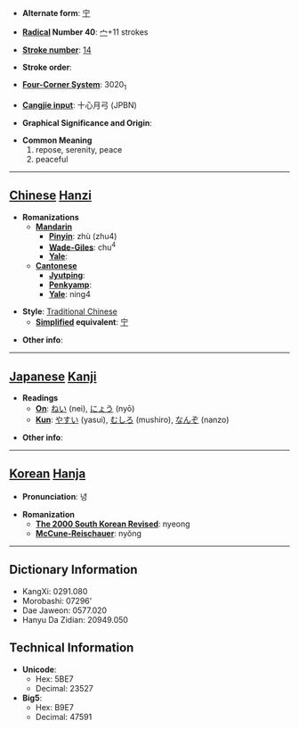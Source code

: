 * '''Alternate form''': [[宁]]

* '''[[Wiktionary:Chinese radical index| Radical]] Number 40''': [[Wiktionary:Chinese radical index 宀|宀]]+11 strokes

* '''[[Wiktionary:Chinese total strokes index|Stroke number]]''': [[Wiktionary:Chinese total strokes index 14|14]]

* '''Stroke order''': 

* '''[[Wiktionary:Chinese four corner index|Four-Corner System]]''': 3020<sub>1</sub>

* '''[[Wiktionary:Chinese Cangjie index|Cangjie input]]''': 十心月弓 (JPBN)

* '''Graphical Significance and Origin''': 

* '''Common Meaning'''
*#repose, serenity, peace
*# peaceful


----

== [[Chinese]] [[Hanzi]] ==

* '''Romanizations'''
** '''[[Mandarin]]'''
*** '''[[Pinyin]]''': zhù (zhu4)
*** '''[[Wade-Giles]]''': chu<sup>4</sup>
*** '''[[Yale]]''': 
** '''[[Cantonese]]'''
*** '''[[Jyutping]]''':
*** '''[[Penkyamp]]''': 
*** '''[[Yale]]''': ning4

* '''Style''': [[Traditional Chinese]] 
** '''[[Simplified Chinese|Simplified]] equivalent''': [[宁]]

* '''Other info''': 

----

== [[Japanese]] [[Kanji]] ==

* '''Readings'''
** '''[[On]]''': [[ねい]] (nei), [[にょう]] (nyō)
** '''[[Kun]]''': [[やすい]] (yasui), [[むしろ]] (mushiro), [[なんぞ]] (nanzo)

* '''Other info''':  

----

== [[Korean]] [[Hanja]] ==

* '''Pronunciation''': 녕

* '''Romanization'''
** '''[[The 2000 South Korean Revised Romanization|The 2000 South Korean Revised]]''': nyeong
** '''[[McCune-Reischauer]]''': nyŏng

----

== Dictionary Information ==

* KangXi: 0291.080
* Morobashi: 07296'
* Dae Jaweon: 0577.020
* Hanyu Da Zidian: 20949.050

== Technical Information ==

* '''Unicode''':
** Hex: 5BE7
** Decimal: 23527
* '''Big5''':
** Hex: B9E7
** Decimal: 47591
